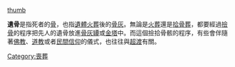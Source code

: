 [[file:Kotsuage.JPG|thumb]]

'''遺骨'''是指死者的[[骨|骨]]，也指[[遺體|遺體]][[火葬|火葬]]後的[[骨灰|骨灰]]。無論是[[火葬|火葬]]還是[[拾骨葬|拾骨葬]]，都要經過[[撿骨|撿骨]]的程序把先人的遺骨放進[[骨灰罈|骨灰罈]]或[[金塔_(殡葬)|金塔]]中。而這個撿拾骨骸的程序，有些會伴隨著[[佛教|佛教]]、[[道教|道教]]或者[[民間信仰|民間信仰]]的儀式，也往往與[[超渡|超渡]]有關。

[[Category:喪葬|Category:喪葬]]